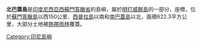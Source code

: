 {{Infobox islands
| name = 北巴蓋島
| image name =
| image caption =
| locator map = Mentawai Islands Topography.png
| native name = 
| native name link =
| location = [[東南亞|東南亞]]
| coordinates = {{coord|2|42|S|100|5|E|type:isle}}
| archipelago = [[明打威群島|明打威群島]]
| total islands = 
| major islands = 
| area = 
| highest mount =
| elevation =
| country = {{INA}}
| country admin divisions title = 省
| country admin divisions = [[西蘇門答臘省|西蘇門答臘省]]
| country admin divisions title 1 = 
| country admin divisions 1 = 
| country largest city =
| country largest city population = 
| population =
| population as of =
| density =
| ethnic groups =
}}

'''北巴蓋島'''是[[印度尼西亞|印度尼西亞]][[西蘇門答臘省|西蘇門答臘省]]的島嶼，屬於[[明打威群島|明打威群島]]的一部分，座標{{Coord|2|42|S|100|5|E}}，位於[[蘇門答臘島|蘇門答臘島]]以西150公里、[[西普拉島|西普拉島]]以南和[[南巴蓋島|南巴蓋島]]以北，面積622.3平方公里，大部分土地被[[熱帶雨林|熱帶雨林]]覆蓋。

{{Indonesia-stub}}

[[Category:印尼島嶼|Category:印尼島嶼]]